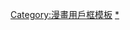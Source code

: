 {{Userbox-r
  |border-c = #336699
  |border-s = 1
  |id-c     = white
  |id-s     = 14
  |id-fc    = Magenta
  |info-c   = #99FFFF
  |info-s   = 10
  |info-fc  = #000000
  |id       = 少女
  |info     = 這個用戶喜歡'''[[少女漫畫]]'''。
}}<includeonly>[[Category:喜歡少女漫畫的維基人|{{PAGENAME}}]]</includeonly>
<noinclude>[[Category:漫畫用戶框模板]]
[[Category:喜歡少女漫畫的維基人|*]]</noinclude>